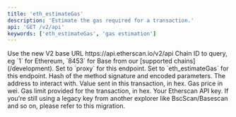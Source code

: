 ```yaml
---
title: 'eth_estimateGas'
description: 'Estimate the gas required for a transaction.'
api: 'GET /v2/api'
keywords: ['eth_estimateGas', 'gas estimation']
---
```



<CreditChip description="Estimates the gas necessary for a transaction" />

  <ParamField path="v2" type="string" default="v2">
    Use the new V2 base URL https://api.etherscan.io/v2/api
  </ParamField>
  <ParamField query="chainid" type="string" initialValue="1">
    Chain ID to query, eg `1` for Ethereum, `8453` for Base from our [supported chains](/development).
  </ParamField>
  <ParamField query="module" type="string" initialValue="proxy">
    Set to `proxy` for this endpoint.
  </ParamField>
  <ParamField query="action" type="string" initialValue="eth_estimateGas">
    Set to `eth_estimateGas` for this endpoint.
  </ParamField>
  <ParamField query="data" type="string" initialValue="0x4e71d92d">
    Hash of the method signature and encoded parameters.
  </ParamField>
  <ParamField query="to" type="string" initialValue="0xf0160428a8552ac9bb7e050d90eeade4ddd52843">
    The address to interact with.
  </ParamField>
  <ParamField query="value" type="string" initialValue="0xff22">
    Value sent in this transaction, in hex.
  </ParamField>
  <ParamField query="gasPrice" type="string" initialValue="0x51da038cc">
    Gas price in wei.
  </ParamField>
  <ParamField query="gas" type="string" initialValue="0x5f5e0ff">
    Gas limit provided for the transaction, in hex.
  </ParamField>
  <ParamField query="apikey" type="string">
    Your Etherscan API key. If you're still using a legacy key from another explorer like BscScan/Basescan and so on, please refer to this migration.
  </ParamField>
